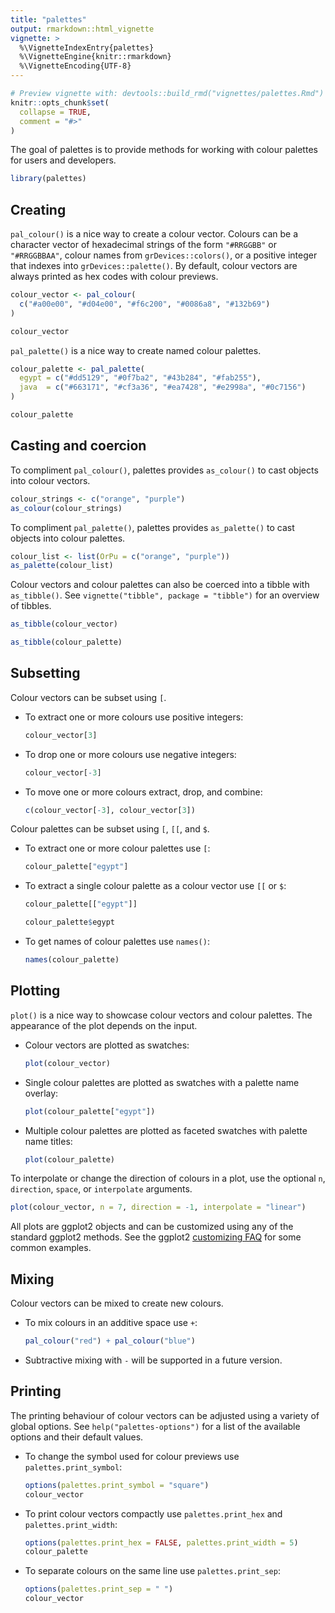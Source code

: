 ```yaml
---
title: "palettes"
output: rmarkdown::html_vignette
vignette: >
  %\VignetteIndexEntry{palettes}
  %\VignetteEngine{knitr::rmarkdown}
  %\VignetteEncoding{UTF-8}
---
```


```r
# Preview vignette with: devtools::build_rmd("vignettes/palettes.Rmd")
knitr::opts_chunk$set(
  collapse = TRUE,
  comment = "#>"
)
```

The goal of palettes is to provide methods for working with colour palettes for users and developers.

```r
library(palettes)
```

## Creating

`pal_colour()` is a nice way to create a colour vector. Colours can be a character vector of hexadecimal strings of the form `"#RRGGBB"` or `"#RRGGBBAA"`, colour names from `grDevices::colors()`, or a positive integer that indexes into `grDevices::palette()`. By default, colour vectors are always printed as hex codes with colour previews.

```r
colour_vector <- pal_colour(
  c("#a00e00", "#d04e00", "#f6c200", "#0086a8", "#132b69")
)

colour_vector
```

`pal_palette()` is a nice way to create named colour palettes.

```r
colour_palette <- pal_palette(
  egypt = c("#dd5129", "#0f7ba2", "#43b284", "#fab255"),
  java  = c("#663171", "#cf3a36", "#ea7428", "#e2998a", "#0c7156")
)

colour_palette
```

## Casting and coercion

To compliment `pal_colour()`, palettes provides `as_colour()` to cast objects into colour vectors.

```r
colour_strings <- c("orange", "purple")
as_colour(colour_strings)
```

To compliment `pal_palette()`, palettes provides `as_palette()` to cast objects into colour palettes.

```r
colour_list <- list(OrPu = c("orange", "purple"))
as_palette(colour_list)
```

Colour vectors and colour palettes can also be coerced into a tibble with `as_tibble()`. See `vignette("tibble", package = "tibble")` for an overview of tibbles.

```r
as_tibble(colour_vector)

as_tibble(colour_palette)
```

<!-- TODO: add coercion examples -->

## Subsetting

Colour vectors can be subset using `[`.

  - To extract one or more colours use positive integers:

    ```r
    colour_vector[3]
    ```
  
  - To drop one or more colours use negative integers:

    ```r
    colour_vector[-3]
    ```
    
  - To move one or more colours extract, drop, and combine:

    ```r
    c(colour_vector[-3], colour_vector[3])
    ```

Colour palettes can be subset using `[`, `[[`, and `$`.

  - To extract one or more colour palettes use `[`:

    ```r
    colour_palette["egypt"]
    ```
  
  - To extract a single colour palette as a colour vector use `[[` or `$`:

    ```r
    colour_palette[["egypt"]]
    
    colour_palette$egypt
    ```
    
  - To get names of colour palettes use `names()`:

    ```r
    names(colour_palette)
    ```

## Plotting

`plot()` is a nice way to showcase colour vectors and colour palettes. The appearance of the plot depends on the input.

  - Colour vectors are plotted as swatches:

    ```r
    plot(colour_vector)
    ```
  
  - Single colour palettes are plotted as swatches with a palette name overlay:

    ```r
    plot(colour_palette["egypt"])
    ```
    
  - Multiple colour palettes are plotted as faceted swatches with palette name titles:

    ```r
    plot(colour_palette)
    ```

To interpolate or change the direction of colours in a plot, use the optional `n`, `direction`, `space`, or `interpolate` arguments.

```r
plot(colour_vector, n = 7, direction = -1, interpolate = "linear")
```

All plots are ggplot2 objects and can be customized using any of the standard ggplot2 methods. See the ggplot2 [customizing FAQ](https://ggplot2.tidyverse.org/articles/faq-customising.html) for some common examples.

## Mixing

Colour vectors can be mixed to create new colours.

  - To mix colours in an additive space use `+`:

    ```r
    pal_colour("red") + pal_colour("blue")
    ```
    
  - Subtractive mixing with `-` will be supported in a future version.

## Printing

The printing behaviour of colour vectors can be adjusted using a variety of global options. See `help("palettes-options")` for a list of the available options and their default values.

  - To change the symbol used for colour previews use `palettes.print_symbol`:

    ```r
    options(palettes.print_symbol = "square")
    colour_vector
    ```
    
  - To print colour vectors compactly use `palettes.print_hex` and `palettes.print_width`:

    ```r
    options(palettes.print_hex = FALSE, palettes.print_width = 5)
    colour_palette
    ```
    
  - To separate colours on the same line use `palettes.print_sep`:

    ```r
    options(palettes.print_sep = " ")
    colour_vector
    ```
